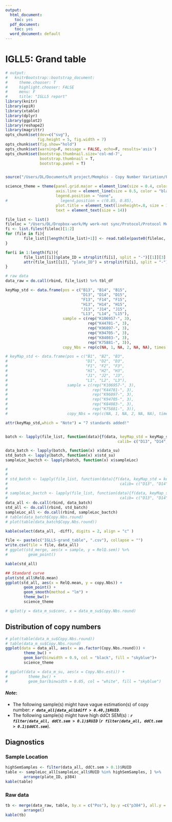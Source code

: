 ```yaml
---
output:
  html_document:
    toc: yes
  pdf_document:
    toc: yes
  word_document: default
---
```

IGLL5: Grand table   
====

```r
# output:
#   knitrBootstrap::bootstrap_document:
#     theme.chooser: T
#     highlight.chooser: FALSE
#     menu: F
#     title: "IGLL5 report"
library(knitr)
library(epiR)
library(xtable)
library(dplyr)
library(ggplot2)
library(reshape2)
library(magrittr)
opts_chunk$set(dev=c("svg"), 
              fig.height = 5, fig.width = 7)
opts_chunk$set(fig.show="hold")
opts_chunk$set(warning=F, message = FALSE, echo=F, results='asis')
opts_chunk$set(bootstrap.thumbnail.size='col-md-7', 
               bootstrap.thumbnail = T,
               bootstrap.panel = T)


source("/Users/DL/Documents/R project/Memphis - Copy Number Variation/Functions/myFunction.R")

science_theme = theme(panel.grid.major = element_line(size = 0.4, color = "grey"),
                      axis.line = element_line(size = 0.5, color = "black"), 
                      legend.position = "none", 
#                       legend.position = c(0.85, 0.85),
                      plot.title = element_text(lineheight=.8, size = 10,  face="bold"),
                      text = element_text(size = 14))   
```

```r
file_list <- list()
fileloc = "/Users/DL/Dropbox-work/My work-not sync/Protocol/Protocol Memphis/IGLL5/Raw data/"
fi <- list.files(fileloc)[1:2]
for (file in fi){
        file_list[[length(file_list)+1]] <- read.table(paste0(fileloc, file),skip = 1, sep = ",", header = T)
} 

for(i in 1:length(fi)){
        file_list[[i]]$plate_ID = strsplit(fi[i], split = "-")[[1]][3]
        attr(file_list[[i]], "plate_ID") = strsplit(fi[i], split = "-")[[1]][3]
}

# raw data
data_raw = do.call(rbind, file_list) %>% tbl_df

keyMap_std <- data.frame(pos = c("B13", "B14", "B15",
                                 "D13", "D14", "D15",
                                 "F13", "F14", "F15",
                                 "H13", "H14", "H15",
                                 "J13", "J14", "J15",
                                 "L13", "L14", "L15"),
                         sample = c(rep("K106957-", 3), 
                                    rep("K44781-", 3),
                                    rep("K96097-", 3),
                                    rep("K94705-", 3),
                                    rep("K84083-", 3),
                                    rep("K75881-", 3)),
                         copy_Nbs = rep(c(NA, 1, NA, 2, NA, NA), times = 3))

# keyMap_std <- data.frame(pos = c("B1", "B2", "B3",
#                                  "D1", "D2", "D3",
#                                  "F1", "F2", "F3",
#                                  "H1", "H2", "H3",
#                                  "J1", "J2", "J3",
#                                  "L1", "L2", "L3"),
#                          sample = c(rep("K106957-", 3), 
#                                     rep("K44781-", 3),
#                                     rep("K96097-", 3),
#                                     rep("K94705-", 3),
#                                     rep("K84083-", 3),
#                                     rep("K75881-", 3)),
#                          copy_Nbs = rep(c(NA, 1, NA, 2, NA, NA), times = 3))

attr(keyMap_std,which = "Note") = "7 standards added!"


batch <- lapply(file_list, function(data){f(data, keyMap_std = keyMap_std, 
                                                 calib= c("D13", "D14", "D15"))})

data_batch <- lapply(batch, function(x) x$data_su)
std_batch <- lapply(batch, function(x) x$std_su)
sampleLoc_bactch <- lapply(batch, function(x) x$sampleLoc)

# 
# 
# std_batch <- lapply(file_list, function(data){f(data, keyMap_std = keyMap_std,
#                                                 calib= c("D13", "D14", "D15"))$std_su})
# 
# sampleLoc_bactch <- lapply(file_list, function(data){f(data, keyMap_std = keyMap_std,
#                                                 calib= c("D13", "D14", "D15"))$sampleLoc})
data_all <- do.call(rbind, data_batch)
std_all <- do.call(rbind, std_batch)
sampleLoc_all <- do.call(rbind, sampleLoc_bactch)
# table(data_batch$Copy.Nbs.round)
# plot(table(data_batch$Copy.Nbs.round))

```

```r
kable(select(data_all, -diff), digits = 2, align = "c" )

file <- paste(c("IGLL5-grand_table", ".csv"), collapse = "")
write.csv(file = file, data_all)
# ggplot(std_merge, aes(x = sample, y = RelQ.sem)) %>%
#         geom_point()
```

```r
kable(std_all)
```

```r
## Standard curve
plot(std_all$RelQ.mean)
ggplot(std_all, aes(x = RelQ.mean, y = copy.Nbs)) +
        geom_point() +
        geom_smooth(method = "lm") + 
        theme_bw()+
        science_theme

# qplot(y = data_m_su$conc, x = data_m_su$Copy.Nbs.round)


```

## Distribution of copy numbers
```r
# plot(table(data_m_su$Copy.Nbs.round))
# table(data_m_su$Copy.Nbs.round)
ggplot(data = data_all, aes(x = as.factor(Copy.Nbs.round))) +
        theme_bw() +
        geom_bar(binwidth = 0.9, col = "black", fill = "skyblue")+
        science_theme

# ggplot(data = data_m_su, aes(x = Copy.Nbs.esti)) +
#         theme_bw() +
#         geom_bar(binwidth = 0.05, col = "white", fill = "skyblue")
```


#### _Note_:  
-  The following sample(s) might have vague estimation(s) of copy number: ***`r data_all[data_all$diff > 0.40,]$RUID`***.    
-  The following sample(s) might have high ddCt SEM(s) : ***`r filter(data_all, ddCt.sem > 0.1)$RUID`*** (***`r filter(data_all, ddCt.sem > 0.1)$ddCt.sem`***).     

## Diagnostics
### Sample Location
```r
highSemSamples <- filter(data_all, ddCt.sem > 0.1)$RUID
table <- sampleLoc_all[sampleLoc_all$RUID %in% highSemSamples, ] %>%
        arrange(plate_ID, p384)
kable(table)

```

### Raw data
```r
tb <- merge(data_raw, table, by.x = c("Pos"), by.y =c("p384"), all.y = T ) %>%
        arrange()
kable(tb)

```


